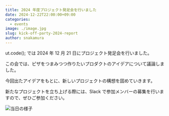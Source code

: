 ```yaml
---
title: 2024 年度プロジェクト発足会を行いました
date: 2024-12-22T22:00:00+09:00
categories:
  - events
image: ./image.jpg
slug: kick-off-party-2024-report
author: snakamura
---
```


ut.code(); では 2024 年 12 月 21 日にプロジェクト発足会を行いました。

この会では、ピザをつまみつつ作りたいプロダクトのアイデアについて議論しました。

今回出たアイデアをもとに、新しいプロジェクトの構想を固めていきます。

新たなプロジェクトを立ち上げる際には、Slack で参加メンバーの募集を行いますので、ぜひご参加ください。

![当日の様子](./scene1.jpg)
